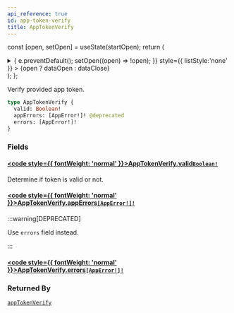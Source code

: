 ```yaml
---
api_reference: true
id: app-token-verify
title: AppTokenVerify
---
```






const [open, setOpen] = useState(startOpen);
return (
<details {...(open ? { open: true } : {})} className="details" style={{ border:'none', boxShadow:'none', background:'var(--ifm-background-color)' }}>
<summary
onClick={(e) => {
e.preventDefault();
setOpen((open) => !open);
}}
style={{ listStyle:'none' }} >
{open ? dataOpen : dataClose}
</summary>
{open && children}
</details>
);
};

Verify provided app token.

```graphql
type AppTokenVerify {
  valid: Boolean!
  appErrors: [AppError!]! @deprecated
  errors: [AppError!]!
}
```

### Fields

#### [<code style={{ fontWeight: 'normal' }}>AppTokenVerify.<b>valid</b></code>](#)<Bullet />[`Boolean!`](../../../api-reference/miscellaneous/scalars/boolean.mdx) <Badge class="badge badge--secondary" text="non-null"/> <Badge class="badge badge--secondary" text="scalar"/> <Badge class="badge badge--secondary" text="miscellaneous"/>

Determine if token is valid or not.

#### [<code style={{ fontWeight: 'normal' }}>AppTokenVerify.<b>appErrors</b></code>](#)<Bullet />[`[AppError!]!`](../../../api-reference/apps/objects/app-error.mdx) <Badge class="badge badge--deprecated badge--secondary" text="deprecated"/> <Badge class="badge badge--secondary" text="non-null"/> <Badge class="badge badge--secondary" text="object"/> <Badge class="badge badge--secondary" text="apps"/>

:::warning[DEPRECATED]

Use `errors` field instead.

:::

#### [<code style={{ fontWeight: 'normal' }}>AppTokenVerify.<b>errors</b></code>](#)<Bullet />[`[AppError!]!`](../../../api-reference/apps/objects/app-error.mdx) <Badge class="badge badge--secondary" text="non-null"/> <Badge class="badge badge--secondary" text="object"/> <Badge class="badge badge--secondary" text="apps"/>

### Returned By

[`appTokenVerify`](../../../api-reference/apps/mutations/app-token-verify.mdx) <Badge class="badge badge--secondary" text="mutation"/>
